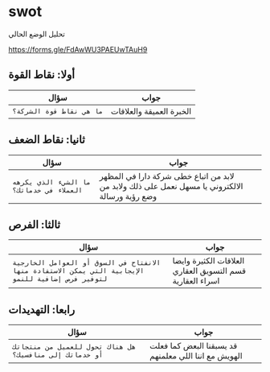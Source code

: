 # swot

تحليل الوضع الحالي

https://forms.gle/FdAwWU3PAEUwTAuH9




## أولا: نقاط القوة

| سؤال | جواب |
| -------- | ---- |
| `ما هي نقاط قوة الشركة؟` |  الخبرة العميقة والعلاقات |



## ثانيا: نقاط الضعف

| سؤال | جواب |
| -------- | ---- |
| `ما الشيء الذي يكرهه العملاء في خدماتك؟` | لابد من اتباع خطى شركة دارا في المظهر الالكتروني يا مسهل نعمل على ذلك ولابد من وضع رؤية ورسالة |

## ثالثا: الفرص

| سؤال | جواب |
| -------- | ---- |
| `الانفتاح في السوق أو العوامل الخارجية الإيجابية التي يمكن الاستفادة منها لتوفير فرص إضافية للنمو`| العلاقات الكثيرة وايضا قسم التسويق العقاري اسراء العقارية  |

## رابعا: التهديدات

| سؤال | جواب |
| -------- | ---- |
| `هل هناك تحول للعميل من منتجاتك أو خدماتك إلى منافسيك؟`|  قد يسبقنا البعض كما فعلت الهويش مع اننا اللي معلمنهم |



